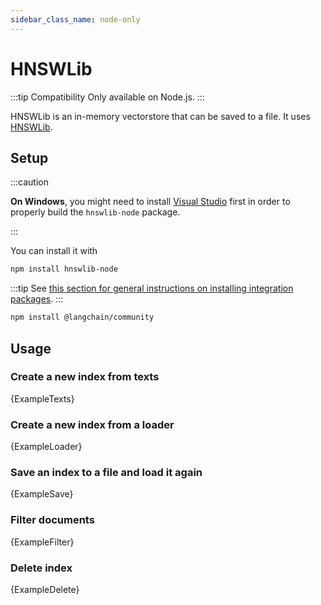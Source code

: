 ```yaml
---
sidebar_class_name: node-only
---
```



# HNSWLib

:::tip Compatibility
Only available on Node.js.
:::

HNSWLib is an in-memory vectorstore that can be saved to a file. It uses [HNSWLib](https://github.com/nmslib/hnswlib).

## Setup

:::caution

**On Windows**, you might need to install [Visual Studio](https://visualstudio.microsoft.com/downloads/) first in order to properly build the `hnswlib-node` package.

:::

You can install it with

```bash npm2yarn
npm install hnswlib-node
```

:::tip
See [this section for general instructions on installing integration packages](/docs/get_started/installation#installing-integration-packages).
:::

```bash npm2yarn
npm install @langchain/community
```

## Usage

### Create a new index from texts


<CodeBlock language="typescript">{ExampleTexts}</CodeBlock>

### Create a new index from a loader


<CodeBlock language="typescript">{ExampleLoader}</CodeBlock>

### Save an index to a file and load it again


<CodeBlock language="typescript">{ExampleSave}</CodeBlock>

### Filter documents


<CodeBlock language="typescript">{ExampleFilter}</CodeBlock>

### Delete index


<CodeBlock language="typescript">{ExampleDelete}</CodeBlock>

